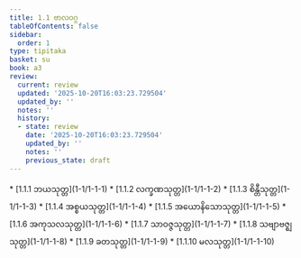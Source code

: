 ```yaml
---
title: 1.1 ဗာလဝဂ္ဂ
tableOfContents: false
sidebar:
  order: 1
type: tipitaka
basket: su
book: a3
review:
  current: review
  updated: '2025-10-20T16:03:23.729504'
  updated_by: ''
  notes: ''
  history:
  - state: review
    date: '2025-10-20T16:03:23.729504'
    updated_by: ''
    notes: ''
    previous_state: draft
---
```



<DynamicBreadcrumb />


<ReviewStatus review={frontmatter.review} showDetails={true} />

<HypothesisAnnotation frontmatter={frontmatter} />



<TableOfContents book="a3" section="1.1">
* [1.1.1 ဘယသုတ္တ](1-1/1-1-1)
* [1.1.2 လက္ခဏသုတ္တ](1-1/1-1-2)
* [1.1.3 စိန္တီသုတ္တ](1-1/1-1-3)
* [1.1.4 အစ္စယသုတ္တ](1-1/1-1-4)
* [1.1.5 အယောနိသောသုတ္တ](1-1/1-1-5)
* [1.1.6 အကုသလသုတ္တ](1-1/1-1-6)
* [1.1.7 သာဝဇ္ဇသုတ္တ](1-1/1-1-7)
* [1.1.8 သဗျာဗဇ္ဈသုတ္တ](1-1/1-1-8)
* [1.1.9 ခတသုတ္တ](1-1/1-1-9)
* [1.1.10 မလသုတ္တ](1-1/1-1-10)
</TableOfContents>